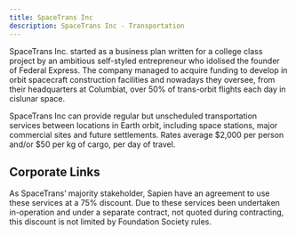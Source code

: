 ```yaml
---
title: SpaceTrans Inc
description: SpaceTrans Inc - Transportation
---
```


SpaceTrans Inc. started as a business plan written for a college class project by an ambitious self-styled entrepreneur who idolised the founder of Federal Express. The company managed to acquire funding to develop in orbit spacecraft construction facilities and nowadays they oversee, from their headquarters at Columbiat, over 50% of trans-orbit flights each day in cislunar space.

SpaceTrans Inc can provide regular but unscheduled transportation services between locations in Earth orbit, including space stations, major commercial sites and future settlements. Rates average $2,000 per person and/or $50 per kg of cargo, per day of travel.

## Corporate Links
As SpaceTrans’ majority stakeholder, Sapien have an agreement to use these services at a 75% discount. Due to these services been undertaken in-operation and under a separate contract, not quoted during contracting, this discount is not limited by Foundation Society rules.
